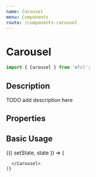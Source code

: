 ```yaml
---
name: Carousel
menu: Components
route: /components-carousel
---
```



# Carousel

```javascript
import { Carousel } from 'mfcl';
```

## Description
TODO add description here

## Properties

<Props of={Carousel} />

## Basic Usage

<Playground>
  <Component initialState={{}}>
    {({ setState, state }) => (
      <Carousel>
      
      </Carousel>
    )}
  </Component>
</Playground>